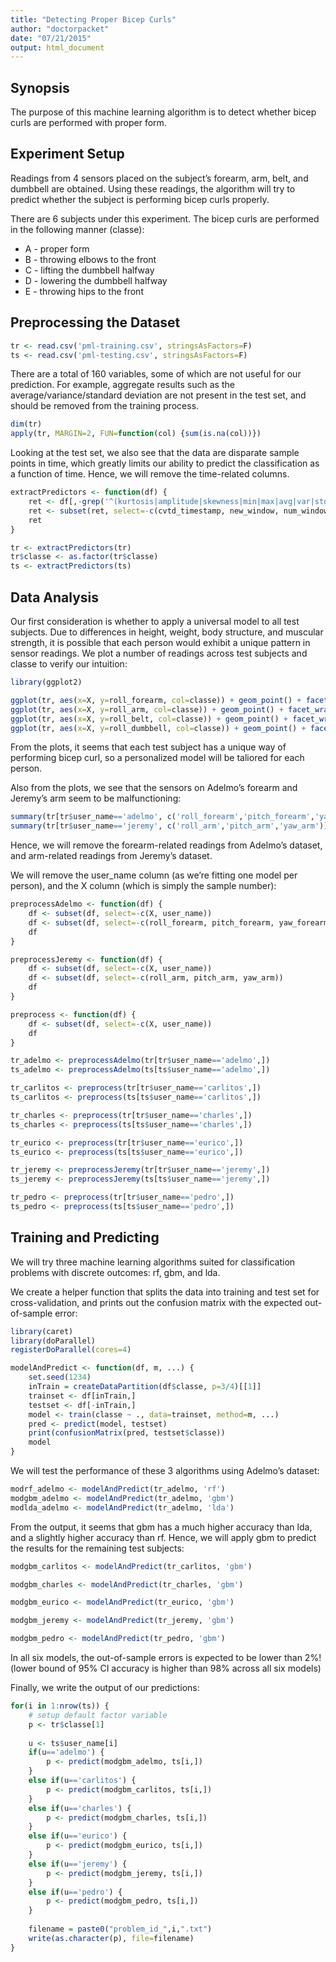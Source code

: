 ```yaml
---
title: "Detecting Proper Bicep Curls"
author: "doctorpacket"
date: "07/21/2015"
output: html_document
---
```


## Synopsis

The purpose of this machine learning algorithm is to detect whether bicep curls are performed with proper form.

## Experiment Setup

Readings from 4 sensors placed on the subject's forearm, arm, belt, and dumbbell are obtained.  Using these readings, the algorithm will try to predict whether the subject is performing bicep curls properly.

There are 6 subjects under this experiment.  The bicep curls are performed in the following manner (classe):

- A - proper form
- B - throwing elbows to the front
- C - lifting the dumbbell halfway
- D - lowering the dumbbell halfway
- E - throwing hips to the front

## Preprocessing the Dataset

```r
tr <- read.csv('pml-training.csv', stringsAsFactors=F)
ts <- read.csv('pml-testing.csv', stringsAsFactors=F)
```

There are a total of 160 variables, some of which are not useful for our prediction.  For example, aggregate results such as the average/variance/standard deviation are not present in the test set, and should be removed from the training process.

```r
dim(tr)
apply(tr, MARGIN=2, FUN=function(col) {sum(is.na(col))})
```

Looking at the test set, we also see that the data are disparate sample points in time, which greatly limits our ability to predict the classification as a function of time.  Hence, we will remove the time-related columns.

```r
extractPredictors <- function(df) {
    ret <- df[,-grep('^(kurtosis|amplitude|skewness|min|max|avg|var|stddev)', colnames(df))]
    ret <- subset(ret, select=-c(cvtd_timestamp, new_window, num_window, raw_timestamp_part_1, raw_timestamp_part_2))
    ret
}

tr <- extractPredictors(tr)
tr$classe <- as.factor(tr$classe)
ts <- extractPredictors(ts)
```

## Data Analysis

Our first consideration is whether to apply a universal model to all test subjects.  Due to differences in height, weight, body structure, and muscular strength, it is possible that each person would exhibit a unique pattern in sensor readings.  We plot a number of readings across test subjects and classe to verify our intuition:

```r
library(ggplot2)

ggplot(tr, aes(x=X, y=roll_forearm, col=classe)) + geom_point() + facet_wrap(~user_name)
ggplot(tr, aes(x=X, y=roll_arm, col=classe)) + geom_point() + facet_wrap(~user_name)
ggplot(tr, aes(x=X, y=roll_belt, col=classe)) + geom_point() + facet_wrap(~user_name)
ggplot(tr, aes(x=X, y=roll_dumbbell, col=classe)) + geom_point() + facet_wrap(~user_name)
```

From the plots, it seems that each test subject has a unique way of performing bicep curl, so a personalized model will be taliored for each person.

Also from the plots, we see that the sensors on Adelmo's forearm and Jeremy's arm seem to be malfunctioning:

```r
summary(tr[tr$user_name=='adelmo', c('roll_forearm','pitch_forearm','yaw_forearm')])
summary(tr[tr$user_name=='jeremy', c('roll_arm','pitch_arm','yaw_arm')])
```

Hence, we will remove the forearm-related readings from Adelmo's dataset, and arm-related readings from Jeremy's dataset.
 
We will remove the user_name column (as we're fitting one model per person), and the X column (which is simply the sample number):

```r
preprocessAdelmo <- function(df) {
    df <- subset(df, select=-c(X, user_name))
    df <- subset(df, select=-c(roll_forearm, pitch_forearm, yaw_forearm))
    df
}

preprocessJeremy <- function(df) {
    df <- subset(df, select=-c(X, user_name))
    df <- subset(df, select=-c(roll_arm, pitch_arm, yaw_arm))
    df
}

preprocess <- function(df) {
    df <- subset(df, select=-c(X, user_name))   
    df
}

tr_adelmo <- preprocessAdelmo(tr[tr$user_name=='adelmo',])
ts_adelmo <- preprocessAdelmo(ts[ts$user_name=='adelmo',])

tr_carlitos <- preprocess(tr[tr$user_name=='carlitos',])
ts_carlitos <- preprocess(ts[ts$user_name=='carlitos',])

tr_charles <- preprocess(tr[tr$user_name=='charles',])
ts_charles <- preprocess(ts[ts$user_name=='charles',])

tr_eurico <- preprocess(tr[tr$user_name=='eurico',])
ts_eurico <- preprocess(ts[ts$user_name=='eurico',])

tr_jeremy <- preprocessJeremy(tr[tr$user_name=='jeremy',])
ts_jeremy <- preprocessJeremy(ts[ts$user_name=='jeremy',])

tr_pedro <- preprocess(tr[tr$user_name=='pedro',])
ts_pedro <- preprocess(ts[ts$user_name=='pedro',])
```

## Training and Predicting

We will try three machine learning algorithms suited for classification problems with discrete outcomes: rf, gbm, and lda.  

We create a helper function that splits the data into training and test set for cross-validation, and prints out the confusion matrix with the expected out-of-sample error:

```r
library(caret)
library(doParallel)
registerDoParallel(cores=4)

modelAndPredict <- function(df, m, ...) {
    set.seed(1234)
    inTrain = createDataPartition(df$classe, p=3/4)[[1]]
    trainset <- df[inTrain,]
    testset <- df[-inTrain,]    
    model <- train(classe ~ ., data=trainset, method=m, ...)
    pred <- predict(model, testset)
    print(confusionMatrix(pred, testset$classe))
    model
}
```

We will test the performance of these 3 algorithms using Adelmo's dataset:

```r
modrf_adelmo <- modelAndPredict(tr_adelmo, 'rf')
modgbm_adelmo <- modelAndPredict(tr_adelmo, 'gbm')
modlda_adelmo <- modelAndPredict(tr_adelmo, 'lda')
```

From the output, it seems that gbm has a much higher accuracy than lda, and a slightly higher accuracy than rf.  Hence, we will apply gbm to predict the results for the remaining test subjects:

```r
modgbm_carlitos <- modelAndPredict(tr_carlitos, 'gbm')
```

```r
modgbm_charles <- modelAndPredict(tr_charles, 'gbm')
```

```r
modgbm_eurico <- modelAndPredict(tr_eurico, 'gbm')
```

```r
modgbm_jeremy <- modelAndPredict(tr_jeremy, 'gbm')
```

```r
modgbm_pedro <- modelAndPredict(tr_pedro, 'gbm')
```

In all six models, the out-of-sample errors is expected to be lower than 2%! (lower bound of 95% CI accuracy is higher than 98% across all six models)

Finally, we write the output of our predictions:

```r
for(i in 1:nrow(ts)) {
    # setup default factor variable
    p <- tr$classe[1]
    
    u <- ts$user_name[i]
    if(u=='adelmo') {
        p <- predict(modgbm_adelmo, ts[i,])
    }
    else if(u=='carlitos') {
        p <- predict(modgbm_carlitos, ts[i,])        
    }
    else if(u=='charles') {
        p <- predict(modgbm_charles, ts[i,])
    }
    else if(u=='eurico') {
        p <- predict(modgbm_eurico, ts[i,])
    }
    else if(u=='jeremy') {
        p <- predict(modgbm_jeremy, ts[i,])
    }
    else if(u=='pedro') {
        p <- predict(modgbm_pedro, ts[i,])
    }
    
    filename = paste0("problem_id_",i,".txt")
    write(as.character(p), file=filename)
}
```